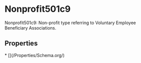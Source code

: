 # Nonprofit501c9

Nonprofit501c9: Non-profit type referring to Voluntary Employee Beneficiary Associations.

## Properties

<Grid>
* [](/Properties/Schema.org/)

</Grid>

